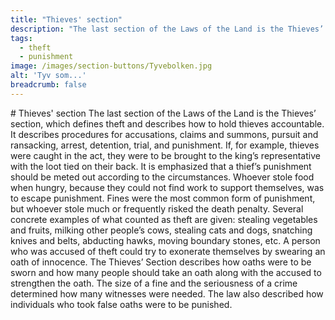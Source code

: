 ```yaml
---
title: "Thieves' section"
description: "The last section of the Laws of the Land is the Thieves’ section, which defines theft and describes how to hold thieves accountable."
tags:
  - theft
  - punishment
image: /images/section-buttons/Tyvebolken.jpg
alt: 'Tyv som...'
breadcrumb: false
---
```



<SitatHero 
    title='"Now, it can be told that if someone steals food who is unable to get work to support themselves, and so, on account of hunger, saves their life, that theft is by no means worthy of punishment."'
    footer='Thieves’ Section, chapter 1' 
/>

<Spacer height={36}/>


<Container>
    # Thieves' section
</Container>

<Container stil="firstletter text-left text-xl" margin={0}>
  The last section of the Laws of the Land is the Thieves’ section, which defines theft and describes how to hold thieves accountable. It describes procedures for accusations, claims and summons, pursuit and ransacking, arrest, detention, trial, and punishment. If, for example, thieves were caught in the act, they were to be brought to the king’s representative with the loot tied on their back. It is emphasized that a thief’s punishment should be meted out according to the circumstances. Whoever stole food when hungry, because they could not find work to support themselves, was to escape punishment. Fines were the most common form of punishment, but whoever stole much or frequently risked the death penalty. Several concrete examples of what counted as theft are given: stealing vegetables and fruits, milking other people’s cows, stealing cats and dogs, snatching knives and belts, abducting hawks, moving boundary stones, etc. A person who was accused of theft could try to exonerate themselves by swearing an oath of innocence. The Thieves’ Section describes how oaths were to be sworn and how many people should take an oath along with the accused to strengthen the oath. The size of a fine and the seriousness of a crime determined how many witnesses were needed. The law also described how individuals who took false oaths were to be punished.
</Container>


<Container>
<Spacer height={10}/>
    <SubTextsCards items={site.tyvebolken} meta={meta} columns={2}/>
</Container>


 

 